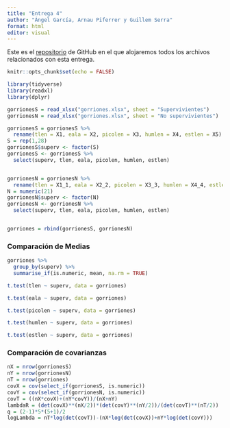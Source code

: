 ```yaml
---
title: "Entrega 4"
author: "Ángel García, Arnau Piferrer y Guillem Serra"
format: html
editor: visual
---
```


Este es el [repositorio](https://github.com/GSMir/Entrega4) de GitHub en el que alojaremos todos los archivos relacionados con esta entrega.

```r
knitr::opts_chunk$set(echo = FALSE)
```

<!--- Para las librerías --->

```r
library(tidyverse)
library(readxl)
library(dplyr)
```

<!--- Carga de los datos --->

```r
gorrionesS = read_xlsx("gorriones.xlsx", sheet = "Supervivientes")
gorrionesN = read_xlsx("gorriones.xlsx", sheet = "No supervivientes")
```

```r
gorrionesS = gorrionesS %>%
  rename(tlen = X1, eala = X2, picolen = X3, humlen = X4, estlen = X5)
S = rep(1,28)
gorrionesS$superv <- factor(S)
gorrionesS <- gorrionesS %>%
  select(superv, tlen, eala, picolen, humlen, estlen)


gorrionesN = gorrionesN %>%
  rename(tlen = X1_1, eala = X2_2, picolen = X3_3, humlen = X4_4, estlen = X5_5)
N = numeric(21)
gorrionesN$superv <- factor(N)
gorrionesN <- gorrionesN %>%
  select(superv, tlen, eala, picolen, humlen, estlen)


gorriones = rbind(gorrionesS, gorrionesN)
```




<!--- Y aquí finalmente lo que nos pide el ejercicio --->

### Comparación de Medias
```r
gorriones %>%
  group_by(superv) %>%
  summarise_if(is.numeric, mean, na.rm = TRUE)
```

```r
t.test(tlen ~ superv, data = gorriones)
```
```r
t.test(eala ~ superv, data = gorriones)
```
```r
t.test(picolen ~ superv, data = gorriones)
```
```r
t.test(humlen ~ superv, data = gorriones)
```
```r
t.test(estlen ~ superv, data = gorriones)
```


<!--- Creo que esto de a continuación está mal --->
### Comparación de covarianzas
```r
nX = nrow(gorrionesS)
nY = nrow(gorrionesN)
nT = nrow(gorriones)
covX = cov(select_if(gorrionesS, is.numeric))
covY = cov(select_if(gorrionesN, is.numeric))
covT = ((nX*covX)+(nY*covY))/(nX+nY)
lambdaR = (det(covX)**(nX/2))*(det(covY)**(nY/2))/(det(covT)**(nT/2))
q = (2-1)*5*(5+1)/2
logLambda = nT*log(det(covT))-(nX*log(det(covX))+nY*log(det(covY)))
```



































